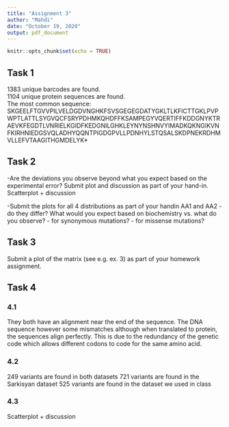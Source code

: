 ```yaml
---
title: "Assignment 3"
author: "Mahdi"
date: "October 19, 2020"
output: pdf_document
---
```


```r
knitr::opts_chunk$set(echo = TRUE)
```

## Task 1
1383 unique barcodes are found.  
1104 unique protein sequences are found.  
The most common sequence:
SKGEELFTGVVPILVELDGDVNGHKFSVSGEGEGDATYGKLTLKFICTTGKLPVPWPTLATTLSYGVQCFSRYPDHMKQHDFFKSAMPEGYVQERTIFFKDDGNYKTRAEVKFEGDTLVNRIELKGIDFKEDGNILGHKLEYNYNSHNVYIMADKQKNGIKVNFKIRHNIEDGSVQLADHYQQNTPIGDGPVLLPDNHYLSTQSALSKDPNEKRDHMVLLEFVTAAGITHGMDELYK*

## Task 2
-Are the deviations you observe beyond what you expect based on the experimental error? Submit plot and discussion as part of your hand-in.
Scatterplot + discussion

-Submit the plots for all 4 distributions as part of your handin
AA1 and AA2 - do they differ? What would you expect based on biochemistry vs. what do you observe?
- for synonymous mutations?
- for missense mutations?

## Task 3

Submit a plot of the matrix (see e.g. ex. 3) as part of your homework assignment.

## Task 4
### 4.1
They both have an alignment near the end of the sequence. The DNA sequence however some mismatches although when translated to protein, the sequences align perfectly. This is due to the redundancy of the genetic code which allows different codons to code for the same amino acid.

### 4.2
249 variants are found in both datasets
721 variants are found in the Sarkisyan dataset
525 variants are found in the dataset we used in class

### 4.3
Scatterplot + discussion
